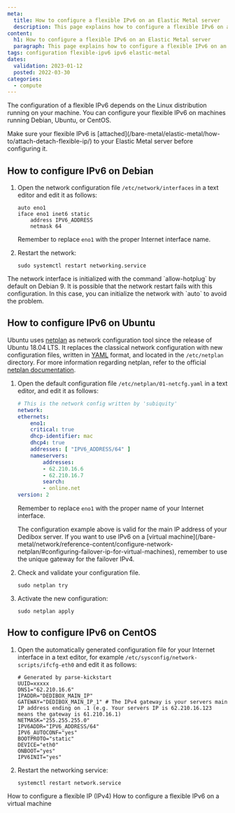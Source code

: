 ```yaml
---
meta:
  title: How to configure a flexible IPv6 on an Elastic Metal server
  description: This page explains how to configure a flexible IPv6 on an Elastic Metal server
content:
  h1: How to configure a flexible IPv6 on an Elastic Metal server
  paragraph: This page explains how to configure a flexible IPv6 on an Elastic Metal server
tags: configuration flexible-ipv6 ipv6 elastic-metal 
dates:
  validation: 2023-01-12
  posted: 2022-03-30
categories:
  - compute
---
```


The configuration of a flexible IPv6 depends on the Linux distribution running on your machine. You can configure your flexible IPv6 on machines running Debian, Ubuntu, or CentOS.

<Macro id="iam-requirements" />

<Message type="note">
  Make sure your flexible IPv6 is [attached](/bare-metal/elastic-metal/how-to/attach-detach-flexible-ip/) to your Elastic Metal server before configuring it. 
</Message>

## How to configure IPv6 on Debian

1. Open the network configuration file `/etc/network/interfaces` in a text editor and edit it as follows:
    ```
    auto eno1
    iface eno1 inet6 static
        address IPV6_ADDRESS
        netmask 64
    ```

    Remember to replace `eno1` with the proper Internet interface name.
2. Restart the network: 
    ```
    sudo systemctl restart networking.service
    ```

<Message type="tip">
  The network interface is initialized with the command `allow-hotplug` by default on Debian 9. It is possible that the network restart fails with this configuration. In this case, you can initialize the network with `auto` to avoid the problem.
</Message>


## How to configure IPv6 on Ubuntu

Ubuntu uses [netplan](https://netplan.io) as network configuration tool since the release of Ubuntu 18.04 LTS. 
It replaces the classical network configuration with new configuration files, written in [YAML](https://yaml.org) format, and located in the `/etc/netplan` directory. For more information regarding netplan, refer to the official [netplan documentation](https://netplan.readthedocs.io/en/stable/examples/).

1. Open the default configuration file `/etc/netplan/01-netcfg.yaml` in a text editor, and edit it as follows:
    ```yaml
    # This is the network config written by 'subiquity'
    network:
    ethernets:
        eno1:
        critical: true
        dhcp-identifier: mac
        dhcp4: true
        addresses: [ "IPV6_ADDRESS/64" ]
        nameservers:
            addresses:
            - 62.210.16.6
            - 62.210.16.7
            search:
            - online.net
    version: 2
    ```

    Remember to replace `eno1` with the proper name of your Internet interface. 

    <Message type="note">
      The configuration example above is valid for the main IP address of your Dedibox server. If you want to use IPv6 on a [virtual machine](/bare-metal/network/reference-content/configure-network-netplan/#configuring-failover-ip-for-virtual-machines), remember to use the unique gateway for the failover IPv4.
    </Message>
2. Check and validate your configuration file.
    ```
    sudo netplan try
    ```
3. Activate the new configuration: 
    ```
    sudo netplan apply
    ```

## How to configure IPv6 on CentOS

1. Open the automatically generated configuration file for your Internet interface in a text editor, for example `/etc/sysconfig/network-scripts/ifcfg-eth0` and edit it as follows: 
    ```
    # Generated by parse-kickstart
    UUID=xxxxx
    DNS1="62.210.16.6"
    IPADDR="DEDIBOX_MAIN_IP"
    GATEWAY="DEDIBOX_MAIN_IP_1" # The IPv4 gateway is your servers main IP address ending on .1 (e.g. Your servers IP is 62.210.16.123 means the gateway is 61.210.16.1)
    NETMASK="255.255.255.0"
    IPV6ADDR="IPV6_ADDRESS/64"
    IPV6_AUTOCONF="yes"
    BOOTPROTO="static"
    DEVICE="eth0"
    ONBOOT="yes"
    IPV6INIT="yes"
    ```
2. Restart the networking service: 
    ```
    systemctl restart network.service
    ```


<Navigation title="See Also">
  <PreviousButton to="/bare-metal/elastic-metal/how-to/configure-flexible-ip/">How to configure a flexible IP (IPv4)</PreviousButton>
  <NextButton to="/bare-metal/elastic-metal/how-to/configure-ipv6-hypervisor/">How to configure a flexible IPv6 on a virtual machine</NextButton>
</Navigation>
